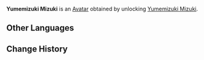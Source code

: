 {{About|the Avatar|the playable character|Yumemizuki Mizuki}}{{Avatar Infobox
| title = Yumemizuki Mizuki
| id = 9400
| image = Yumemizuki Mizuki Avatar.png
| type = Character
| features = Yumemizuki Mizuki
| obtain = Unlock [[Yumemizuki Mizuki]]
}}'''Yumemizuki Mizuki''' is an [[Avatar]] obtained by unlocking [[Yumemizuki Mizuki]].

== Other Languages ==
{{Other Languages|Yumemizuki Mizuki
}}

== Change History ==
{{Change History|5.4}}